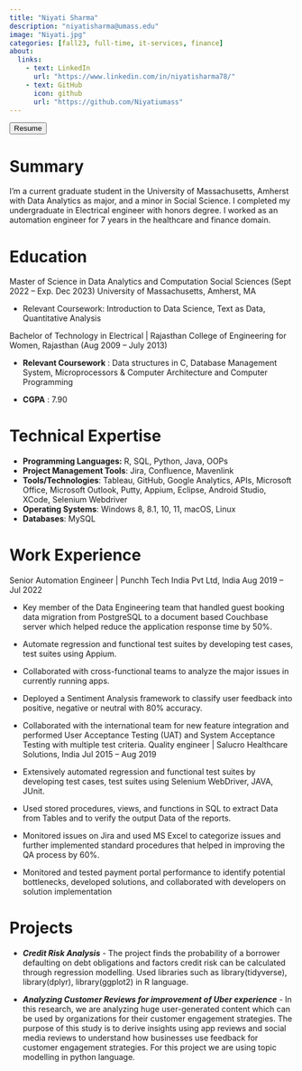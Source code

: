 ```yaml
---
title: "Niyati Sharma"
description: "niyatisharma@umass.edu"
image: "Niyati.jpg"
categories: [fall23, full-time, it-services, finance]
about:
  links:
    - text: LinkedIn
      url: "https://www.linkedin.com/in/niyatisharma78/"
    - text: GitHub
      icon: github
      url: "https://github.com/Niyatiumass"
---
```


<a href = "Niyati_resume_new.pdf" title = "Niyati_Resume" target="_blank" > <button type="button" class="resume btn rounded-pill bg-light-success btn-lg w-100"> <i class="bi bi-cloud-download"></i> Resume </button> </a>

::: panel-tabset
# Summary

I'm a current graduate student in the University of Massachusetts, Amherst with Data Analytics as major, and a minor in Social Science. I completed my undergraduate in Electrical engineer with honors degree. I worked as an automation engineer for 7 years in the healthcare and finance domain.

# Education

Master of Science in Data Analytics and Computation Social Sciences (Sept 2022 -- Exp. Dec 2023) University of Massachusetts, Amherst, MA

-   Relevant Coursework: Introduction to Data Science, Text as Data, Quantitative Analysis

Bachelor of Technology in Electrical \| Rajasthan College of Engineering for Women, Rajasthan (Aug 2009 -- July 2013)

-   **Relevant Coursework** : Data structures in C, Database Management System, Microprocessors & Computer Architecture and Computer Programming
  
-   **CGPA** : 7.90

# Technical Expertise

-   **Programming Languages:** R, SQL, Python, Java, OOPs
-   **Project Management Tools**: Jira, Confluence, Mavenlink
-   **Tools/Technologies**: Tableau, GitHub, Google Analytics, APIs, Microsoft Office, Microsoft Outlook, Putty, Appium, Eclipse, Android Studio, XCode, Selenium Webdriver
-   **Operating Systems**: Windows 8, 8.1, 10, 11, macOS, Linux
-   **Databases**: MySQL

# Work Experience

Senior Automation Engineer \| Punchh Tech India Pvt Ltd, India Aug 2019 -- Jul 2022

-   Key member of the Data Engineering team that handled guest booking data migration from PostgreSQL to a document based Couchbase server which helped reduce the application response time by 50%.

-   Automate regression and functional test suites by developing test cases, test suites using Appium.

-   Collaborated with cross-functional teams to analyze the major issues in currently running apps.

-   Deployed a Sentiment Analysis framework to classify user feedback into positive, negative or neutral with 80% accuracy.

-   Collaborated with the international team for new feature integration and performed User Acceptance Testing (UAT) and System Acceptance Testing with multiple test criteria. Quality engineer \| Salucro Healthcare Solutions, India Jul 2015 -- Aug 2019

-   Extensively automated regression and functional test suites by developing test cases, test suites using Selenium WebDriver, JAVA, JUnit.

-   Used stored procedures, views, and functions in SQL to extract Data from Tables and to verify the output Data of the reports.

-   Monitored issues on Jira and used MS Excel to categorize issues and further implemented standard procedures that helped in improving the QA process by 60%.

-   Monitored and tested payment portal performance to identify potential bottlenecks, developed solutions, and collaborated with developers on solution implementation

# Projects

-   ***Credit Risk Analysis** -* The project finds the probability of a borrower defaulting on debt obligations and factors credit risk can be calculated through regression modelling. Used libraries such as library(tidyverse), library(dplyr), library(ggplot2) in R language.

-   ***Analyzing Customer Reviews for improvement of Uber experience** -* In this research, we are analyzing huge user-generated content which can be used by organizations for their customer engagement strategies. The purpose of this study is to derive insights using app reviews and social media reviews to understand how businesses use feedback for customer engagement strategies. For this project we are using topic modelling in python language.
:::
